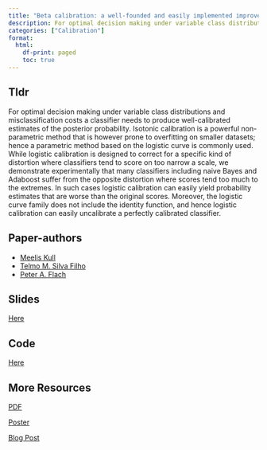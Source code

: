 ```yaml
---
title: "Beta calibration: a well-founded and easily implemented improvement on logistic calibration for binary classifiers"
description: For optimal decision making under variable class distributions and misclassification costs a classifier needs to produce well-calibrated estimates of the posterior probability. Isotonic calibration is a powerful non-parametric method that is however prone to overfitting on smaller datasets; hence a parametric method based on the logistic curve is commonly used. While logistic calibration is designed to correct for a specific kind of distortion where classifiers tend to score on too narrow a scale, we demonstrate experimentally that many classifiers including naive Bayes and Adaboost suffer from the opposite distortion where scores tend too much to the extremes.
categories: ["Calibration"] 
format: 
  html:
    df-print: paged
    toc: true
---
```


## Tldr 

For optimal decision making under variable class distributions and misclassification costs a classifier needs to produce well-calibrated estimates of the posterior probability. Isotonic calibration is a powerful non-parametric method that is however prone to overfitting on smaller datasets; hence a parametric method based on the logistic curve is commonly used. While logistic calibration is designed to correct for a specific kind of distortion where classifiers tend to score on too narrow a scale, we demonstrate experimentally that many classifiers including naive Bayes and Adaboost suffer from the opposite distortion where scores tend too much to the extremes. In such cases logistic calibration can easily yield probability estimates that are worse than the original scores. Moreover, the logistic curve family does not include the identity function, and hence logistic calibration can easily uncalibrate a perfectly calibrated classifier.


## Paper-authors
- [Meelis Kull](https://scholar.google.com/citations?user=yJwctG4AAAAJ&hl=en)
- [Telmo M. Silva Filho](https://scholar.google.com/citations?user=-EGO0o8AAAAJ&hl=en)
- [Peter A. Flach]((https://scholar.google.com/citations?user=o9ggd4sAAAAJ&hl=en#d=gs_md_cita-d&u=%2Fcitations%3Fview_op%3Dview_citation%26hl%3Den%26user%3Do9ggd4sAAAAJ%26cstart%3D20%26pagesize%3D80%26citation_for_view%3Do9ggd4sAAAAJ%3ARc-B-9qnGaUC%26tzom%3D-60))

## Slides
[Here](https://github.com/betacal/aistats2017/blob/master/aistats2017_beta_calibration_slides.pdf)

## Code
[Here](https://github.com/meeliskull/prg)


## More Resources

[PDF](http://proceedings.mlr.press/v54/kull17a.html)

[Poster](https://github.com/betacal/aistats2017/blob/master/aistats2017_beta_calibration_poster.pdf)

[Blog Post](../../posts/Beta calibration: a well-founded and easily implemented improvement on logistic calibration for binary classifiers/)